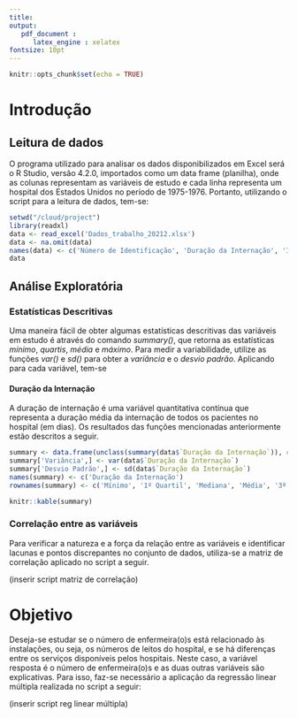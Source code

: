 ```yaml
---
title: 
output: 
   pdf_document :
      latex_engine : xelatex
fontsize: 10pt
---
```

\centering
\raggedright
\begin{center}
```r
knitr::include_graphics("unb.png")
```
 {\Large Análise de Regressão Linear}\\
 {\bfseries Nome:} Ananda Almeida de Sá\\
 {\bfseries Matrícula:} 150117345\\
 {\bfseries Data:} 04/05/2022
 \end{center} 
 
```r
knitr::opts_chunk$set(echo = TRUE)
```

# Introdução 

## Leitura de dados
O programa utilizado para analisar os dados disponibilizados em Excel será o R Studio, versão 4.2.0, importados como um data frame (planilha), onde as colunas representam as variáveis de estudo e cada linha representa um hospital dos Estados Unidos no período de 1975-1976. Portanto, utilizando o script para a leitura de dados, tem-se:

```r
setwd("/cloud/project")
library(readxl)
data <- read_excel('Dados_trabalho_20212.xlsx')
data <- na.omit(data)
names(data) <- c('Número de Identificação', 'Duração da Internação', 'Idade', 'Risco de Infecção', 'Proporção de Culturas de Rotina', 'Proporção de Raio-X de Tórax de Rotina', 'Número de leitos', 'Filiação a Escola de Medicina', 'Região', 'Média diária de pacientes', 'Número de enfermeiro(s)', 'Facilidades e serviços disponíveis')
data
```
## Análise Exploratória

### Estatísticas Descritivas

Uma maneira fácil de obter algumas estatísticas descritivas das variáveis em estudo é através do comando *summary()*, que retorna as estatísticas *mínimo*, *quartis*, *média* e *máximo*. Para medir a variabilidade, utilize as funções *var()* e *sd()* para obter a *variância* e o *desvio padrão*. Aplicando para cada variável, tem-se

#### Duração da Internação

A duração de internação é uma variável quantitativa contínua que representa a duração média da internação de todos os pacientes no hospital (em dias). Os resultados das funções mencionadas anteriormente estão descritos a seguir. 

```r
summary <- data.frame(unclass(summary(data$`Duração da Internação`)), check.names = FALSE, stringsAsFactors = FALSE)
summary['Variância',] <- var(data$`Duração da Internação`)
summary['Desvio Padrão',] <- sd(data$`Duração da Internação`)
names(summary) <- c('Duração da Internação')
rownames(summary) <- c('Mínimo', '1º Quartil', 'Mediana', 'Média', '3º Quartil', 'Máximo', 'Variância', 'Desvio Padrão')

knitr::kable(summary)
```




### Correlação entre as variáveis 
Para verificar a natureza e a força da relação entre as variáveis e identificar lacunas e pontos discrepantes no conjunto de dados, utiliza-se a matriz de correlação aplicado no script a seguir.

(inserir script matriz de correlação)

#  Objetivo 
Deseja-se estudar se o número de    enfermeira(o)s está relacionado às instalações, ou seja, os números de leitos do hospital, e  se há diferenças entre os  serviços
disponíveis pelos hospitais.  Neste caso, a variável resposta é o número de enfermeira(o)s e as duas outras variáveis são explicativas. Para isso, faz-se necessário a aplicação da regressão linear múltipla realizada no script a seguir:

(inserir script reg linear múltipla)
